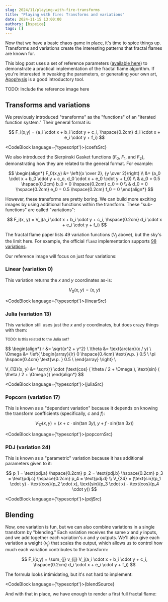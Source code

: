 ```yaml
---
slug: 2024/11/playing-with-fire-transforms
title: "Playing with fire: Transforms and variations"
date: 2024-11-15 13:00:00
authors: [bspeice]
tags: []
---
```


Now that we have a basic chaos game in place, it's time to spice things up. Transforms and variations create the
interesting patterns that fractal flames are known for.

<!-- truncate -->

This blog post uses a set of reference parameters ([available here](../params.flame)) to demonstrate a practical
implementation of the fractal flame algorithm. If you're interested in tweaking the parameters, or generating
your own art, [Apophysis](https://sourceforge.net/projects/apophysis/) is a good introductory tool.

TODO: Include the reference image here

## Transforms and variations


We previously introduced "transforms" as the "functions" of an "iterated function system." Their general format is:

$$
F_i(x,y) = (a_i \cdot x + b_i \cdot y + c_i, \hspace{0.2cm} d_i \cdot x + e_i \cdot y + f_i)
$$


<CodeBlock language={'typescript'}>{coefsSrc}</CodeBlock>

We also introduced the Sierpinski Gasket functions ($F_0$, $F_1$, and $F_2$), demonstrating how they are related to
the general format. For example:

$$
\begin{align*}
F_0(x,y) &= \left({x \over 2}, {y \over 2}\right) \\
&= (a_0 \cdot x + b_0 \cdot y + c_o, d_0 \cdot x + e_0 \cdot y + f_0) \\
& a_0 = 0.5 \hspace{0.2cm} b_0 = 0 \hspace{0.2cm} c_0 = 0 \\
& d_0 = 0 \hspace{0.2cm} e_0 = 0.5 \hspace{0.2cm} f_0 = 0
\end{align*}
$$

However, these transforms are pretty boring. We can build more exciting images by using additional functions
within the transform. These "sub-functions" are called "variations":

$$
F_i(x, y) = V_j(a_i \cdot x + b_i \cdot y + c_i, \hspace{0.2cm} d_i \cdot x + e_i \cdot y + f_i)
$$

The fractal flame paper lists 49 variation functions ($V_j$ above), but the sky's the limit here.
For example, the official `flam3` implementation supports
[98 variations](https://github.com/scottdraves/flam3/blob/7fb50c82e90e051f00efcc3123d0e06de26594b2/variations.c).

Our reference image will focus on just four variations:

### Linear (variation 0)

This variation returns the $x$ and $y$ coordinates as-is:

$$
V_0(x,y) = (x,y)
$$


<CodeBlock language={'typescript'}>{linearSrc}</CodeBlock>

### Julia (variation 13)

This variation still uses just the $x$ and $y$ coordinates, but does crazy things with them:

<small>TODO: Is this related to the Julia set?</small>

$$
\begin{align*}
r &= \sqrt{x^2 + y^2} \\
\theta &= \text{arctan}(x / y) \\
\Omega &= \left\{
    \begin{array}{lr}
    0 \hspace{0.4cm} \text{w.p. } 0.5 \\
    \pi \hspace{0.4cm} \text{w.p. } 0.5 \\
    \end{array}
\right\} \\

V_{13}(x, y) &= \sqrt{r} \cdot (\text{cos} ( \theta / 2 + \Omega ), \text{sin} ( \theta / 2 + \Omega ))
\end{align*}
$$


<CodeBlock language={'typescript'}>{juliaSrc}</CodeBlock>

### Popcorn (variation 17)

This is known as a "dependent variation" because it depends on knowing the transform coefficients
(specifically, $c$ and $f$):

$$
V_{17}(x,y) = (x + c \cdot \text{sin}(\text{tan }3y), y + f \cdot \text{sin}(\text{tan }3x))
$$


<CodeBlock language={'typescript'}>{popcornSrc}</CodeBlock>

### PDJ (variation 24)

This is known as a "parametric" variation because it has additional parameters given to it:

$$
p_1 = \text{pdj.a} \hspace{0.2cm} p_2 = \text{pdj.b} \hspace{0.2cm} p_3 = \text{pdj.c} \hspace{0.2cm} p_4 = \text{pdj.d} \\
V_{24} = (\text{sin}(p_1 \cdot y) - \text{cos}(p_2 \cdot x), \text{sin}(p_3 \cdot x) - \text{cos}(p_4 \cdot y))
$$


<CodeBlock language={'typescript'}>{pdjSrc}</CodeBlock>

## Blending

Now, one variation is fun, but we can also combine variations in a single transform by "blending."
Each variation receives the same $x$ and $y$ inputs, and we add together each variation's $x$ and $y$ outputs.
We'll also give each variation a weight ($v_j$) that scales the output, which allows us to control
how much each variation contributes to the transform:

$$
F_i(x,y) = \sum_{j} v_{ij} V_j(a_i \cdot x + b_i \cdot y + c_i, \hspace{0.2cm} d_i \cdot x + e_i \cdot y + f_i)
$$

The formula looks intimidating, but it's not hard to implement:


<CodeBlock language={'typescript'}>{blendSource}</CodeBlock>

And with that in place, we have enough to render a first full fractal flame:


<Canvas width={500} height={500}>
    <FlameBlend/>
</Canvas>